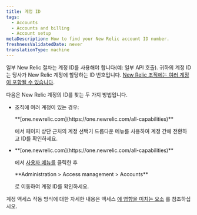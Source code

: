 ```yaml
---
title: 계정 ID
tags:
  - Accounts
  - Accounts and billing
  - Account setup
metaDescription: How to find your New Relic account ID number.
freshnessValidatedDate: never
translationType: machine
---
```


일부 New Relic 절차는 계정 ID를 사용해야 합니다(예: 일부 API 호출). 귀하의 계정 ID는 당사가 New Relic 계정에 할당하는 ID 번호입니다. [New Relic 조직에는 여러 계정이 포함될 수 있습니다](/docs/accounts/accounts-billing/account-structure/new-relic-account-structure).

다음은 New Relic 계정의 ID를 찾는 두 가지 방법입니다.

* 조직에 여러 계정이 있는 경우:

  <DNT>
    **[one.newrelic.com](https://one.newrelic.com/all-capabilities)**
  </DNT>

  에서 페이지 상단 근처의 계정 선택기 드롭다운 메뉴를 사용하여 계정 간에 전환하고 ID를 확인하세요.

* <DNT>
    **[one.newrelic.com](https://one.newrelic.com/all-capabilities)**
  </DNT>

  에서 [사용자 메뉴를](/docs/accounts/accounts-billing/general-account-settings/intro-account-settings) 클릭한 후

  <DNT>
    **Administration > Access management > Accounts**
  </DNT>

  로 이동하여 계정 ID를 확인하세요.

계정 액세스 작동 방식에 대한 자세한 내용은 액세스 [에 영향을 미치는 요소](/docs/accounts/accounts-billing/account-structure/factors-affecting-access-features-data) 를 참조하십시오.
